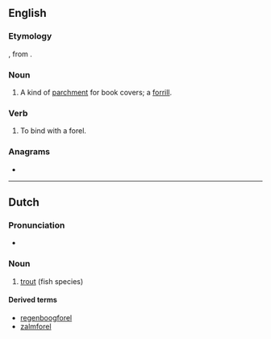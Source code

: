 {{also|førel}}
==English==

===Etymology===
{{etyl|enm|en}} {{m|enm|forel||case, sheath}}, from {{etyl|fro|en}}.

===Noun===
{{en-noun|~}}

# A kind of [[parchment]] for book covers; a [[forrill]].

===Verb===
{{en-verb|forell}}

# To bind with a forel.
#: {{rfquotek|Fuller}}

{{Webster 1913}}

===Anagrams===
* {{anagrams|en|a=eflor|Rolfe|lofer}}

----

==Dutch==
{{wikipedia|lang=nl}}

===Pronunciation===
* {{audio|nl-forel.ogg|forel|lang=nl}}

===Noun===
{{nl-noun|m|-en|forelletje}}

# [[trout]] (fish species)

====Derived terms====
* [[regenboogforel]]
* [[zalmforel]]